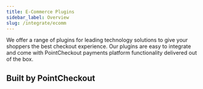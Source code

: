```yaml
---
title: E-Commerce Plugins
sidebar_label: Overview
slug: /integrate/ecomm
---
```


We offer a range of plugins for leading technology solutions to give your shoppers the best checkout experience. Our plugins are easy to integrate and come with PointCheckout payments platform functionality delivered out of the box.

## Built by PointCheckout

<div class="row">
  <div class="col col--3">
    <Card
      image="/img/docs/integrate/ecomm/opencart/opencart.svg"
      link="/docs/integrate/ecomm/opencart"
      action="view guide">
    </Card>
  </div>
  <div class="col col--3">
    <Card
      image="/img/docs/integrate/ecomm/shopify/shopify.svg"
      link="/docs/integrate/ecomm/shopify"
      action="view guide">
    </Card>
  </div>
  <div class="col col--3">
    <Card
      image="/img/docs/integrate/ecomm/woocommerce/woocommerce.svg"
      link="/docs/integrate/ecomm/woocommerce"
      action="view guide">
    </Card>
  </div>

</div>
